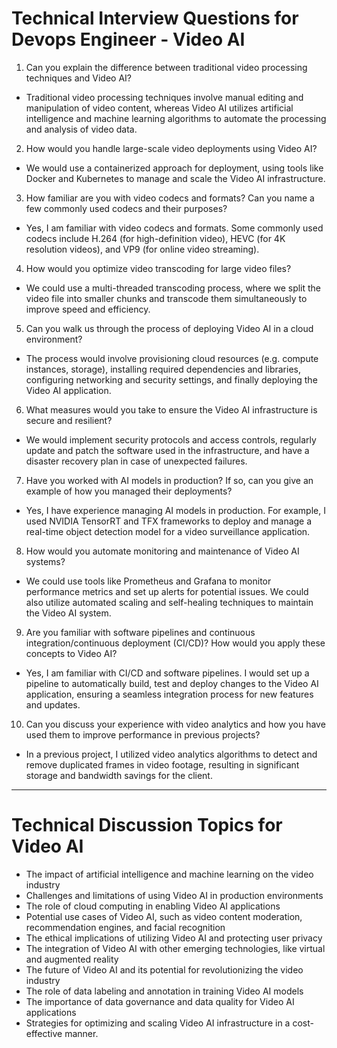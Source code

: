 

# Technical Interview Questions for Devops Engineer - Video AI
1. Can you explain the difference between traditional video processing techniques and Video AI?
- Traditional video processing techniques involve manual editing and manipulation of video content, whereas Video AI utilizes artificial intelligence and machine learning algorithms to automate the processing and analysis of video data.

2. How would you handle large-scale video deployments using Video AI?
- We would use a containerized approach for deployment, using tools like Docker and Kubernetes to manage and scale the Video AI infrastructure.

3. How familiar are you with video codecs and formats? Can you name a few commonly used codecs and their purposes?
- Yes, I am familiar with video codecs and formats. Some commonly used codecs include H.264 (for high-definition video), HEVC (for 4K resolution videos), and VP9 (for online video streaming).

4. How would you optimize video transcoding for large video files?
- We could use a multi-threaded transcoding process, where we split the video file into smaller chunks and transcode them simultaneously to improve speed and efficiency.

5. Can you walk us through the process of deploying Video AI in a cloud environment?
- The process would involve provisioning cloud resources (e.g. compute instances, storage), installing required dependencies and libraries, configuring networking and security settings, and finally deploying the Video AI application.

6. What measures would you take to ensure the Video AI infrastructure is secure and resilient?
- We would implement security protocols and access controls, regularly update and patch the software used in the infrastructure, and have a disaster recovery plan in case of unexpected failures.

7. Have you worked with AI models in production? If so, can you give an example of how you managed their deployments?
- Yes, I have experience managing AI models in production. For example, I used NVIDIA TensorRT and TFX frameworks to deploy and manage a real-time object detection model for a video surveillance application.

8. How would you automate monitoring and maintenance of Video AI systems?
- We could use tools like Prometheus and Grafana to monitor performance metrics and set up alerts for potential issues. We could also utilize automated scaling and self-healing techniques to maintain the Video AI system.

9. Are you familiar with software pipelines and continuous integration/continuous deployment (CI/CD)? How would you apply these concepts to Video AI?
- Yes, I am familiar with CI/CD and software pipelines. I would set up a pipeline to automatically build, test and deploy changes to the Video AI application, ensuring a seamless integration process for new features and updates.

10. Can you discuss your experience with video analytics and how you have used them to improve performance in previous projects?
- In a previous project, I utilized video analytics algorithms to detect and remove duplicated frames in video footage, resulting in significant storage and bandwidth savings for the client.

---

# Technical Discussion Topics for Video AI
- The impact of artificial intelligence and machine learning on the video industry
- Challenges and limitations of using Video AI in production environments
- The role of cloud computing in enabling Video AI applications 
- Potential use cases of Video AI, such as video content moderation, recommendation engines, and facial recognition
- The ethical implications of utilizing Video AI and protecting user privacy 
- The integration of Video AI with other emerging technologies, like virtual and augmented reality
- The future of Video AI and its potential for revolutionizing the video industry
- The role of data labeling and annotation in training Video AI models 
- The importance of data governance and data quality for Video AI applications 
- Strategies for optimizing and scaling Video AI infrastructure in a cost-effective manner.
